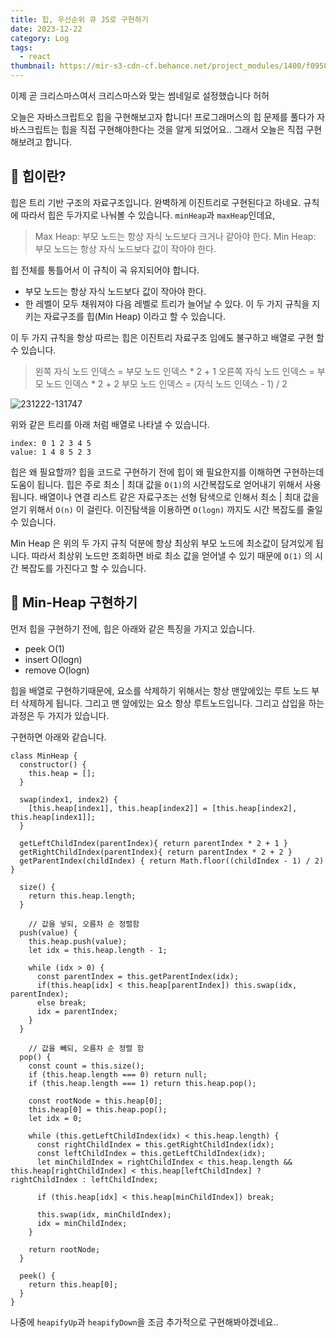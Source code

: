 ```yaml
---
title: 힙, 우선순위 큐 JS로 구현하기
date: 2023-12-22
category: Log
tags:
  - react
thumbnail: https://mir-s3-cdn-cf.behance.net/project_modules/1400/f09585183465953.656d1e34adc91.jpg
---
```


이제 곧 크리스마스여서 크리스마스와 맞는 썸네일로 설정했습니다 허허

오늘은 자바스크립트오 힙을 구현해보고자 합니다!
프로그래머스의 힙 문제를 풀다가 자바스크립트는 힙을 직접 구현해야한다는 것을 알게 되었어요.. 그래서 오늘은 직접 구현해보려고 합니다.

## 📌 힙이란?
힙은 트리 기반 구조의 자료구조입니다. 완벽하게 이진트리로 구현된다고 하네요. 규칙에 따라서 힙은 두가지로 나눠볼 수 있습니다. `minHeap`과 `maxHeap`인데요,
> Max Heap: 부모 노드는 항상 자식 노드보다 크거나 같아야 한다.
Min Heap: 부모 노드는 항상 자식 노드보다 값이 작아야 한다.

힙 전체를 통틀어서 이 규칙이 곡 유지되어야 합니다. 

- 부모 노드는 항상 자식 노드보다 값이 작아야 한다.
- 한 레벨이 모두 채워져야 다음 레벨로 트리가 늘어날 수 있다.
이 두 가지 규칙을 지키는 자료구조를 힙(Min Heap) 이라고 할 수 있습니다.

이 두 가지 규칙을 항상 따르는 힙은 이진트리 자료구조 임에도 불구하고 배열로 구현 할 수 있습니다.

>왼쪽 자식 노드 인덱스 = 부모 노드 인덱스 * 2 + 1
오른쪽 자식 노드 인덱스 = 부모 노드 인덱스 * 2 + 2
부모 노드 인덱스 = (자식 노드 인덱스 - 1) / 2

![231222-131747](/posts/Heap-PriorityQueue/231222-131747.png)

위와 같은 트리를 아래 처럼 배열로 나타낼 수 있습니다.
```
index: 0 1 2 3 4 5
value: 1 4 8 5 2 3
```

힙은 왜 필요할까?
힙을 코드로 구현하기 전에 힙이 왜 필요한지를 이해하면 구현하는데 도움이 됩니다. 힙은 주로 최소 | 최대 값을 `O(1)`의 시간복잡도로 얻어내기 위해서 사용됩니다. 배열이나 연결 리스트 같은 자료구조는 선형 탐색으로 인해서 최소 | 최대 값을 얻기 위해서 `O(n)` 이 걸린다. 이진탐색을 이용하면 `O(logn)` 까지도 시간 복잡도를 줄일 수 있습니다.

Min Heap 은 위의 두 가지 규칙 덕분에 항상 최상위 부모 노드에 최소값이 담겨있게 됩니다. 따라서 최상위 노드만 조회하면 바로 최소 값을 얻어낼 수 있기 때문에 `O(1)` 의 시간 복잡도를 가진다고 할 수 있습니다.
<br/>

## 📌 Min-Heap 구현하기
먼저 힙을 구현하기 전에, 힙은 아래와 같은 특징을 가지고 있습니다.
- peek O(1)
- insert O(logn)
- remove O(logn)

힙을 배열로 구현하기때문에, 요소를 삭제하기 위해서는 항상 맨앞에있는 루트 노드 부터 삭제하게 됩니다. 그리고 맨 앞에있는 요소 항상 루트노드입니다. 그리고 삽입을 하는 과정은 두 가지가 있습니다.


구현하면 아래와 같습니다.

```JS로
class MinHeap {
  constructor() {
    this.heap = [];
  }

  swap(index1, index2) {
    [this.heap[index1], this.heap[index2]] = [this.heap[index2], this.heap[index1]];
  }

  getLeftChildIndex(parentIndex){ return parentIndex * 2 + 1 }
  getRightChildIndex(parentIndex){ return parentIndex * 2 + 2 }
  getParentIndex(childIndex) { return Math.floor((childIndex - 1) / 2) }

  size() {
    return this.heap.length;
  }
      
    // 값을 넣되, 오름차 순 정렬함
  push(value) {
    this.heap.push(value);
    let idx = this.heap.length - 1;

    while (idx > 0) {
      const parentIndex = this.getParentIndex(idx);
      if(this.heap[idx] < this.heap[parentIndex]) this.swap(idx, parentIndex);
      else break;
      idx = parentIndex;
    }
  }

    // 값을 빼되, 오름차 순 정렬 함
  pop() {
    const count = this.size();
    if (this.heap.length === 0) return null;
    if (this.heap.length === 1) return this.heap.pop();

    const rootNode = this.heap[0];
    this.heap[0] = this.heap.pop();
    let idx = 0;

    while (this.getLeftChildIndex(idx) < this.heap.length) {
      const rightChildIndex = this.getRightChildIndex(idx);
      const leftChildIndex = this.getLeftChildIndex(idx);
      let minChildIndex = rightChildIndex < this.heap.length && this.heap[rightChildIndex] < this.heap[leftChildIndex] ? rightChildIndex : leftChildIndex;

      if (this.heap[idx] < this.heap[minChildIndex]) break;

      this.swap(idx, minChildIndex);
      idx = minChildIndex;
    }

    return rootNode;
  }

  peek() {
    return this.heap[0];
  }
}
```

나중에 `heapifyUp`과 `heapifyDown`을 조금 추가적으로 구현해봐야겠네요..